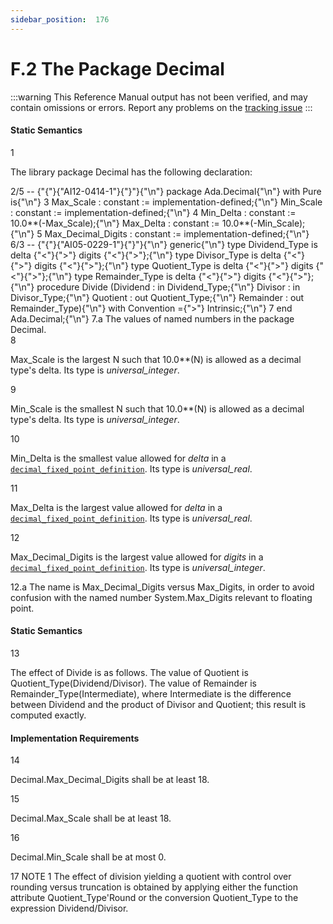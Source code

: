 ```yaml
---
sidebar_position:  176
---
```


# F.2 The Package Decimal

:::warning
This Reference Manual output has not been verified,
and may contain omissions or errors.
Report any problems on the [tracking issue](https://github.com/ada-lang-io/ada-lang-io/issues/20)
:::



#### Static Semantics

<AnnotatedOnly>
<MarginText>
1
</MarginText>
</AnnotatedOnly>
<p>The library package Decimal has the following declaration: <br /></p>

<AnnotatedOnly>
<MarginText>
2/5
</MarginText>
</AnnotatedOnly>
<CodeBlock language="ada">
--  {"{"}{"AI12-0414-1"}{"}"}{"\n"} package Ada.Decimal{"\n"}   with Pure is{"\n"}
<AnnotatedOnly>
<MarginText>
3
</MarginText>
</AnnotatedOnly>
   Max_Scale : constant := implementation-defined;{"\n"}   Min_Scale : constant := implementation-defined;{"\n"}
<AnnotatedOnly>
<MarginText>
4
</MarginText>
</AnnotatedOnly>
   Min_Delta : constant := 10.0**(-Max_Scale);{"\n"}   Max_Delta : constant := 10.0**(-Min_Scale);{"\n"}
<AnnotatedOnly>
<MarginText>
5
</MarginText>
</AnnotatedOnly>
   Max_Decimal_Digits : constant := implementation-defined;{"\n"}
<AnnotatedOnly>
<MarginText>
6/3
</MarginText>
</AnnotatedOnly>
--  {"{"}{"AI05-0229-1"}{"}"}{"\n"}    generic{"\n"}      type Dividend_Type  is delta {"<"}{">"} digits {"<"}{">"};{"\n"}      type Divisor_Type   is delta {"<"}{">"} digits {"<"}{">"};{"\n"}      type Quotient_Type  is delta {"<"}{">"} digits {"<"}{">"};{"\n"}      type Remainder_Type is delta {"<"}{">"} digits {"<"}{">"};{"\n"}   procedure Divide (Dividend  : in Dividend_Type;{"\n"}                     Divisor   : in Divisor_Type;{"\n"}                     Quotient  : out Quotient_Type;{"\n"}                     Remainder : out Remainder_Type){"\n"}      with Convention ={">"} Intrinsic;{"\n"}
<AnnotatedOnly>
<MarginText>
7
</MarginText>
</AnnotatedOnly>
end Ada.Decimal;{"\n"}
<AnnotatedOnly>
<MarginText>
7.a
</MarginText>
</AnnotatedOnly>

</CodeBlock>
<Admonition type="aarm" aarm="implementation-defined" title="Implementation defined: ">
<strong></strong>The values of named numbers in the package Decimal.<br /></Admonition>

<AnnotatedOnly>
<MarginText>
8
</MarginText>
</AnnotatedOnly>
<p>Max_Scale is the largest N such that 10.0**(N) is allowed as a decimal type's delta. Its type is <em>universal_integer</em>.<br /></p>

<AnnotatedOnly>
<MarginText>
9
</MarginText>
</AnnotatedOnly>
<p>Min_Scale is the smallest N such that 10.0**(N) is allowed as a decimal type's delta. Its type is <em>universal_integer</em>.<br /></p>

<AnnotatedOnly>
<MarginText>
10
</MarginText>
</AnnotatedOnly>
<p>Min_Delta is the smallest value allowed for <em>delta</em> in a <code><a href="../AA-3/AA-3.5#S0049">decimal_fixed_point_definition</a></code>. Its type is <em>universal_real</em>.<br /></p>

<AnnotatedOnly>
<MarginText>
11
</MarginText>
</AnnotatedOnly>
<p>Max_Delta is the largest value allowed for <em>delta</em> in a <code><a href="../AA-3/AA-3.5#S0049">decimal_fixed_point_definition</a></code>. Its type is <em>universal_real</em>.<br /></p>

<AnnotatedOnly>
<MarginText>
12
</MarginText>
</AnnotatedOnly>
<p>Max_Decimal_Digits is the largest value allowed for <em>digits</em> in a <code><a href="../AA-3/AA-3.5#S0049">decimal_fixed_point_definition</a></code>. Its type is <em>universal_integer</em>. <br /></p>

<AnnotatedOnly>
<MarginText>
12.a
</MarginText>
</AnnotatedOnly>
<Admonition type="aarm" aarm="reason" title="Reason: ">
<strong></strong>The name is Max_Decimal_Digits versus Max_Digits, in order to avoid confusion with the named number System.Max_Digits relevant to floating point. <br /></Admonition>


#### Static Semantics

<AnnotatedOnly>
<MarginText>
13
</MarginText>
</AnnotatedOnly>
<p>The effect of Divide is as follows. The value of Quotient is Quotient_Type(Dividend/Divisor). The value of Remainder is Remainder_Type(Intermediate), where Intermediate is the difference between Dividend and the product of Divisor and Quotient; this result is computed exactly. <br /></p>


#### Implementation Requirements

<AnnotatedOnly>
<MarginText>
14
</MarginText>
</AnnotatedOnly>
<p>Decimal.Max_Decimal_Digits shall be at least 18.<br /></p>

<AnnotatedOnly>
<MarginText>
15
</MarginText>
</AnnotatedOnly>
<p>Decimal.Max_Scale shall be at least 18.<br /></p>

<AnnotatedOnly>
<MarginText>
16
</MarginText>
</AnnotatedOnly>
<p>Decimal.Min_Scale shall be at most 0. <br /></p>

<AnnotatedOnly>
<MarginText>
17
</MarginText>
</AnnotatedOnly>
<Admonition type="aarm" aarm="note" title="Note: ">
NOTE 1   The effect of division yielding a quotient with control over rounding versus truncation is obtained by applying either the function attribute Quotient_Type'Round or the conversion Quotient_Type to the expression Dividend/Divisor. <br /></Admonition>

